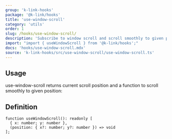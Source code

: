 ```yaml
---
group: 'k-link-hooks'
package: '@k-link/hooks'
title: 'use-window-scroll'
category: 'utils'
order: 1
slug: /hooks/use-window-scroll/
description: 'Subscribe to window scroll and scroll smoothly to given position'
import: "import { useWindowScroll } from '@k-link/hooks';"
docs: 'hooks/use-window-scroll.mdx'
source: 'k-link-hooks/src/use-window-scroll/use-window-scroll.ts'
---
```



## Usage

use-window-scroll returns current scroll position and a function to scroll smoothly to given position:

<Demo data={HooksDemos.useWindowScrollDemo} />

## Definition

```tsx
function useWindowScroll(): readonly [
  { x: number; y: number },
  (position: { x?: number; y?: number }) => void
];
```
